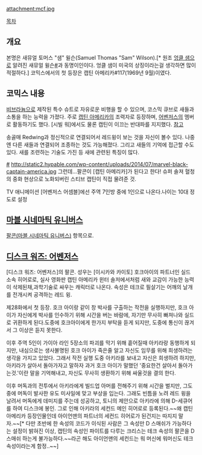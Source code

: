 attachment:mcf.jpg

[[목차]]
== 개요 ==
본명은 새뮤얼 토머스 "샘" 윌슨(Samuel Thomas "Sam" Wilson).[* 원조 [[엉클 샘]]으로 알려진 새뮤얼 윌슨[http://ko.wikipedia.org/wiki/%EC%83%88%EB%AE%A4%EC%96%BC_%EC%9C%8C%EC%8A%A8 #]과 동명이인이다. 엉클 샘이 미국의 상징이라는걸 생각하면 많이 적절하다.]
코믹스에서의 첫 등장은 캡틴 아메리카#117(1969년 9월)이였다.

== 코믹스 내용 ==
[[비브라늄]]으로 제작된 특수 슈트로 자유로운 비행을 할 수 있으며, 코스믹 큐브로 새들과 소통을 하는 능력을 가졌다. 주로 [[캡틴 아메리카]]의 조력자로 등장하며, [[어벤저스]]의 멤버로 활동하기도 했다. [시빌 워]에서도 물론 캡틴이 이끄는 반대파를 지지했다. [http://blog.naver.com/sec1021/30181252246 참고]

송골매 Redwing과 정신적으로 연결되어서 레드윙이 보는 것을 자신이 볼수 있다. 나중엔 다른 새들과 연결되어 조종하는 것도 가능해졌다. 그리고 새들의 기억에 접근할 수도 있다. 새를 조련하는 기술도 가진 등 새에 관련된 특징이 많다.

[http://www.newsarama.com/21596-joe-quesada-announces-sam-wilson-as-captain-america-on-colbert-report.html #]
http://static2.hypable.com/wp-content/uploads/2014/07/marvel-black-captain-america.jpg
그런데...팔콘이 [캡틴 아메리카]가 된다고 한다! 슈퍼 솔져 혈청의 중화 현상으로 노화되버린 스티브 캡틴이 직접 물려준 것.

TV 애니메이션 [어벤저스 어셈블]에선 주역 7인방 중에 1인으로 나온다.나이는 10대 정도로 설정

== [[마블 시네마틱 유니버스]] ==
[[팔콘(마블 시네마틱 유니버스)]] 항목으로.

== [[디스크 워즈: 어벤저스]] ==
[디스크 워즈: 어벤저스]의 팔콘. 성우는 [이시카와 카이토]
호크아이의 파트너인 실드 소속 히어로로, 실사 영화판 캡틴 아메리카 윈터 솔저에서처럼 새와 교감이 가능한 능력이 삭제된채,과학기술로 싸우는 캐릭터로 나온다. 속성은 테크로 필살기는 어깨의 날개를 전개시켜 공격하는 레드 윙.

제28화에서 첫 등장. 호크 아이랑 같이 창 박사를 구출하는 작전을 실행하지만, 호크 아이가 자신에게 박사를 인수하기 위해 시간을 버는 바람에, 자기만 무사히 빠져나와 실드로 귀환하게 된다.도중에 호크아이에게 한가지 부탁을 듣게 되지만, 도중에 통신이 끊겨서 그 이상은 듣지 못한다.

이후 주역 5인이 가이아 라인 5장소의 파괴를 막기 위해 흩어질때 아키라랑 동행하게 되지만, 내심으로는 생사불명된 호크 아이가 죽은줄 알고 자신도 임무를 위해 희생하려는 생각을 가지고 있었다. 그래서 작전 실행 도중 아키라를 보내고 자신은 희생하려 하지만, 아키라가 살아서 돌아가자고 말하자 과거 호크 아이가 말했던 '중요한건 살아서 돌아가는것.'이란 말을 기억해내고, 자신도 무사히 생환하기 위해 싸울것을 결의 한다.

이후 머독과의 전투에서 아키라에게 빌드업 아머를 전해주기 위해 시간을 벌지만, 그도중에 머독이 발사한 유도 미사일에 맞고 부상을 입는다. 그래도 빈틈을 노려 레드 윙을 날려서 머독에게 데미지를 주는데 성공하고, 토니의 제안으로 아키라에 의해 D-세큐어를 하여 디스크에 봉인. 그로 인해 아키라의 세컨드 메인 히어로로 등록된다.~~왜 캡틴 아메리카 등장인물인데 아이언맨의 파트너의 세컨드 히어로가 된건지는 따지지 말자.~~[* 다만 초반에 한 속성의 코드가 이식된 사람은 그 속성만 D 스매쉬가 가능하다는 설정이 밝혀진 이상, 캡틴의 속성인 파이트를 다루는 크리스는 테크 속성의 팔콘을 D 스매쉬 하는게 불가능하다.~~라곤 해도 아이언맨의 세컨드는 워 머신에 워머신도 테크 속성이라는게 함정..~~]
